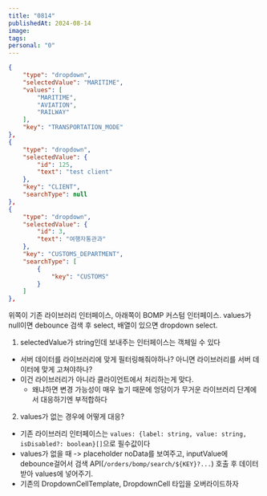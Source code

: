 ```yaml
---
title: "0814"
publishedAt: 2024-08-14
image: 
tags: 
personal: "0"
---
```

```json
{
	"type": "dropdown",
	"selectedValue": "MARITIME",
	"values": [
		"MARITIME",
		"AVIATION",
		"RAILWAY"
	],
	"key": "TRANSPORTATION_MODE"
},
{
	"type": "dropdown",
	"selectedValue": {
		"id": 125,
		"text": "test client"
	},
	"key": "CLIENT",
	"searchType": null
},
{
	"type": "dropdown",
	"selectedValue": {
		"id": 3,
		"text": "여행자통관과"
	},
	"key": "CUSTOMS_DEPARTMENT",
	"searchType": [
		{
			"key": "CUSTOMS"
		}
	]
},
```
위쪽이 기존 라이브러리 인터페이스, 아래쪽이 BOMP 커스텀 인터페이스.
values가 null이면 debounce 검색 후 select, 배열이 있으면 dropdown select.

1. selectedValue가 string인데 보내주는 인터페이스는 객체일 수 있다
- 서버 데이터를 라이브러리에 맞게 필터링해줘야하나? 아니면 라이브러리를 서버 데이터에 맞게 고쳐야하나?
- 이건 라이브러리가 아니라 클라이언트에서 처리하는게 맞다.
	- 왜냐하면 변경 가능성이 매우 높기 때문에 엉덩이가 무거운 라이브러리 단계에서 대응하기엔 부적합하다
2. values가 없는 경우에 어떻게 대응?
- 기존 라이브러리 인터페이스는 `values: {label: string, value: string, isDisabled?: boolean}[]`으로 필수값이다
- values가 없을 때 -> placeholder noData를 보여주고, inputValue에 debounce걸어서 검색 API(`/orders/bomp/search/${KEY}?...`) 호출 후 데이터 받아 values에 넣어주기.
- 기존의 DropdownCellTemplate, DropdownCell 타입을 오버라이드하자